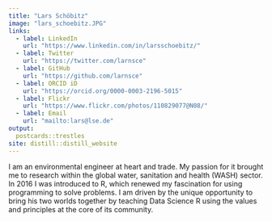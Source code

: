 ```yaml
---
title: "Lars Schöbitz"
image: "lars_schoebitz.JPG"
links:
  - label: LinkedIn
    url: "https://www.linkedin.com/in/larsschoebitz/"
  - label: Twitter
    url: "https://twitter.com/larnsce"
  - label: GitHub
    url: "https://github.com/larnsce"
  - label: ORCID iD
    url: "https://orcid.org/0000-0003-2196-5015"
  - label: Flickr
    url: "https://www.flickr.com/photos/110829077@N08/"
  - label: Email
    url: "mailto:lars@lse.de"
output:
  postcards::trestles
site: distill::distill_website
---
```


<script async defer data-domain="lse.de" src="https://plausible.io/js/plausible.js"></script>

I am an environmental engineer at heart and trade. My passion for it brought me 
to research within the global water, sanitation and health (WASH) sector. 
In 2016 I was introduced to R, which renewed my fascination for using 
programming to solve problems. I am driven by the unique opportunity to bring 
his two worlds together by teaching Data Science R using the values and 
principles at the core of its community.